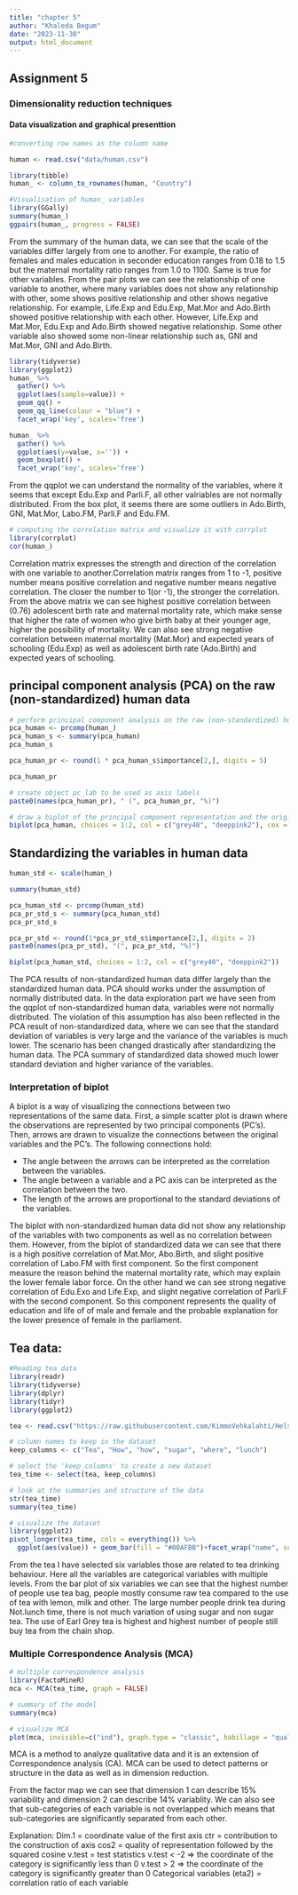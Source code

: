 ```yaml
---
title: "chapter 5"
author: "Khaleda Begum"
date: "2023-11-30"
output: html_document
---
```

## Assignment 5
### Dimensionality reduction techniques
#### Data visualization and graphical presenttion
```r

#converting row names as the column name

human <- read.csv("data/human.csv")

library(tibble)
human_ <- column_to_rownames(human, "Country")

#Visualisation of human_ variables
library(GGally)
summary(human_)
ggpairs(human_, progress = FALSE)


```

From the summary of the human data, we can see that the scale of the variables differ largely from one to another. For example, the ratio of females and males education in seconder education ranges from 0.18 to 1.5 but the maternal mortality ratio ranges from 1.0 to 1100. Same is true for other variables. From the pair plots we can see the relationship of one variable to another, where many variables does not show any relationship with other, some shows positive relationship and other shows negative relationship. For example, Life.Exp and Edu.Exp, Mat.Mor and Ado.Birth showed positive relationship with each other. However, Life.Exp and Mat.Mor, Edu.Exp and Ado.Birth showed negative relationship. Some other variable also showed some non-linear relationship such as, GNI and Mat.Mor, GNI and Ado.Birth.


```r

library(tidyverse)
library(ggplot2)
human_ %>% 
  gather() %>% 
  ggplot(aes(sample=value)) + 
  geom_qq() + 
  geom_qq_line(colour = "blue") +
  facet_wrap('key', scales='free')

human_ %>% 
  gather() %>% 
  ggplot(aes(y=value, x='')) + 
  geom_boxplot() + 
  facet_wrap('key', scales='free')

```

From the qqplot we can understand the normality of the variables, where it seems that except Edu.Exp and Parli.F, all other valriables are not normally distributed. From the box plot, it seems there are some outliers in Ado.Birth, GNI, Mat.Mor, Labo.FM, Parli.F and Edu.FM.

```r
# computing the correlation matrix and visualize it with corrplot
library(corrplot)
cor(human_)

```
Correlation matrix expresses the strength and direction of the correlation with one variable to another.Correlation matrix ranges from 1 to -1, positive number means positive correlation and negative number means negative correlation. The closer the number to 1(or -1), the stronger the correlation. From the above matrix we can see highest positive correlation between (0.76) adolescent birth rate and maternal mortality rate, which make sense that higher the rate of women who give birth baby at their younger age, higher the possibility of mortality. We can also see strong negative correlation between maternal mortality (Mat.Mor) and expected years of schooling (Edu.Exp) as well as adolescent birth rate (Ado.Birth) and expected years of schooling.

## principal component analysis (PCA) on the raw (non-standardized) human data

```r

# perform principal component analysis on the raw (non-standardized) human data
pca_human <- prcomp(human_)
pca_human_s <- summary(pca_human)
pca_human_s

pca_human_pr <- round(1 * pca_human_s$importance[2,], digits = 5)

pca_human_pr

# create object pc_lab to be used as axis labels
paste0(names(pca_human_pr), " (", pca_human_pr, "%)")

# draw a biplot of the principal component representation and the original variables
biplot(pca_human, choices = 1:2, col = c("grey40", "deeppink2"), cex = c(0.8, 1))


```

## Standardizing the variables in human data
```r
human_std <- scale(human_)

summary(human_std)

pca_human_std <- prcomp(human_std)
pca_pr_std_s <- summary(pca_human_std)
pca_pr_std_s

pca_pr_std <- round(1*pca_pr_std_s$importance[2,], digits = 2)
paste0(names(pca_pr_std), "(", pca_pr_std, "%)")

biplot(pca_human_std, choices = 1:2, col = c("grey40", "deeppink2"))

```

The PCA results of non-standardized human data differ largely than the standardized human data. PCA should works under the assumption of normally distributed data. In the data exploration part we have seen from the qqplot of non-standardized human data, variables were not normally distributed. The violation of this assumption has also been reflected in the PCA result of non-standardized data, where we can see that the standard deviation of variables is very large and the variance of the variables is much lower. The scenario has been changed drastically after standardizing the human data. The PCA summary of standardized data showed much lower standard deviation and higher variance of the variables.

### Interpretation of biplot

A biplot is a way of visualizing the connections between two representations of the same data. First, a simple scatter plot is drawn where the observations are represented by two principal components (PC's). Then, arrows are drawn to visualize the connections between the original variables and the PC's. The following connections hold:

- The angle between the arrows can be interpreted as the correlation between the variables.
- The angle between a variable and a PC axis can be interpreted as the correlation between the two.
- The length of the arrows are proportional to the standard deviations of the variables.

The biplot with non-standardized human data did not show any relationship of the variables with two components as well as no correlation between them. However, from the biplot of standardized data we can see that there is a high positive correlation of Mat.Mor, Abo.Birth, and slight positive correlation of Labo.FM with first component. So the first component measure the reason behind the maternal mortality rate, which may explain the lower female labor force. On the other hand we can see strong negative correlation of Edu.Exo and Life.Exp, and slight negative correlation of Parli.F with the second component. So this component represents the quality of education and life of of male and female and the probable explanation for the lower presence of female in the parliament.


## Tea data:

```r

#Reading tea data
library(readr)
library(tidyverse)
library(dplyr)
library(tidyr)
library(ggplot2)

tea <- read.csv("https://raw.githubusercontent.com/KimmoVehkalahti/Helsinki-Open-Data-Science/master/datasets/tea.csv", stringsAsFactors = TRUE)

# column names to keep in the dataset
keep_columns <- c("Tea", "How", "how", "sugar", "where", "lunch")

# select the 'keep_columns' to create a new dataset
tea_time <- select(tea, keep_columns)

# look at the summaries and structure of the data
str(tea_time)
summary(tea_time)

# visualize the dataset
library(ggplot2)
pivot_longer(tea_time, cols = everything()) %>% 
  ggplot(aes(value)) + geom_bar(fill = "#00AFBB")+facet_wrap("name", scales = "free")

```

From the tea I have selected six variables those are related to tea drinking behaviour. Here all the variables are categorical variables with multiple levels. From the bar plot of six variables we can see that the highest number of people use tea bag, people mostly consume raw tea compared to the use of tea with lemon, milk and other. The large number people drink tea during Not.lunch time, there is not much variation of using sugar and non sugar tea. The use of Earl Grey tea is highest and highest number of people still buy tea from the chain shop.

### Multiple Correspondence Analysis (MCA) 

```r

# multiple correspondence analysis
library(FactoMineR)
mca <- MCA(tea_time, graph = FALSE)

# summary of the model
summary(mca)

# visualize MCA
plot(mca, invisible=c("ind"), graph.type = "classic", habillage = "quali")
```

MCA is a method to analyze qualitative data and it is an extension of Correspondence analysis (CA). MCA can be used to detect patterns or structure in the data as well as in dimension reduction.

From the factor map we can see that dimension 1 can describe 15% variability and dimension 2 can describe 14% variablity. We can also see that sub-categories of each variable is not overlapped which means that sub-categories are significantly separated from each other.

Explanation:
Dim.1 = coordinate value of the first axis
ctr = contribution to the construction of axis
cos2 = quality of representation followed by the squared cosine
v.test = test statistics
v.test < -2 => the coordinate of the category is significantly less than 0
v.test > 2 => the coordinate of the category is significantly greater than 0
Categorical variables (eta2) = correlation ratio of each variable




